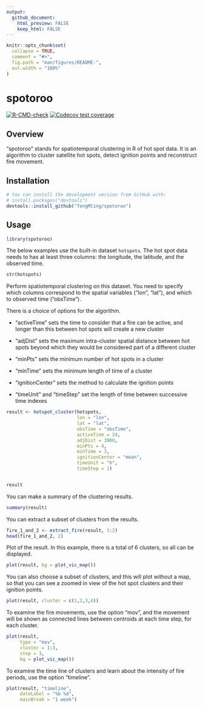 ```yaml
---
output: 
  github_document:
    html_preview: FALSE
    keep_html: FALSE
---
```


<!-- README.md is generated from README.Rmd. Please edit that file -->

```r
knitr::opts_chunk$set(
  collapse = TRUE,
  comment = "#>",
  fig.path = "man/figures/README-",
  out.width = "100%"
)
```

# spotoroo

<!-- badges: start -->
[![R-CMD-check](https://github.com/TengMCing/spotoroo/workflows/R-CMD-check/badge.svg)](https://github.com/TengMCing/spotoroo/actions)
[![Codecov test coverage](https://codecov.io/gh/TengMCing/spotoroo/branch/master/graph/badge.svg)](https://codecov.io/gh/TengMCing/spotoroo?branch=master)
<!-- badges: end -->

## Overview 

"spotoroo" stands for spatiotemporal clustering in R of hot spot data. It is an algorithm to cluster satellite hot spots, detect ignition points and reconstruct fire movement.

## Installation

<!-- You can install the released version of spotoroo from [CRAN](https://CRAN.R-project.org) with: -->

<!-- ``` r -->
<!-- install.packages("spotoroo") -->
<!-- ``` -->



``` r
# You can install the development version from GitHub with:
# install.packages("devtools")
devtools::install_github("TengMCing/spotoroo")
```
## Usage

```r
library(spotoroo)
```

The below examples use the built-in dataset `hotspots`. The hot spot data needs to has at least three columns: the longitude, the latitude, and the observed time.

```r
str(hotspots)
```

Perform spatiotemporal clustering on this dataset. You need to specify which columns correspond to the spatial variables ("lon", "lat"), and which to observed time ("obsTime"). 

There is a choice of options for the algorithm. 

- "activeTime" sets the time to consider that a fire can be active, and longer than this between hot spots will create a new cluster 

- "adjDist" sets the maximum intra-cluster spatial distance between hot spots beyond which they would be considered part of a different cluster 

- "minPts" sets the minimum number of hot spots in a cluster

- "minTime" sets the minimum length of time of a cluster

- "ignitionCenter" sets the method to calculate the ignition points

- "timeUnit" and "timeStep" set the length of time between successive time indexes

```r
result <- hotspot_cluster(hotspots,
                          lon = "lon",
                          lat = "lat",
                          obsTime = "obsTime",
                          activeTime = 24,
                          adjDist = 3000,
                          minPts = 4,
                          minTime = 3,
                          ignitionCenter = "mean",
                          timeUnit = "h",
                          timeStep = 1)


result
```


You can make a summary of the clustering results.

```r
summary(result)
```

You can extract a subset of clusters from the results.

```r
fire_1_and_2 <- extract_fire(result, 1:2)
head(fire_1_and_2, 2)
```


Plot of the result. In this example, there is a total of 6 clusters, so all can be displayed. 

```r
plot(result, bg = plot_vic_map())
```

You can also choose a subset of clusters, and this will plot without a map, so that you can see a zoomed in view of the hot spot clusters and their ignition points. 

```r
plot(result, cluster = c(1,2,3,4))
```

To examine the fire movements, use the option "mov", and the movement will be shown as connected lines between centroids at each time step, for each cluster.  

```r
plot(result,
     type = "mov",
     cluster = 1:3,
     step = 3,
     bg = plot_vic_map())
```


To examine the time line of clusters and learn about the intensity of fire periods, use the option "timeline".

```r
plot(result, "timeline", 
     dateLabel = "%b %d", 
     mainBreak = "1 week")
```

